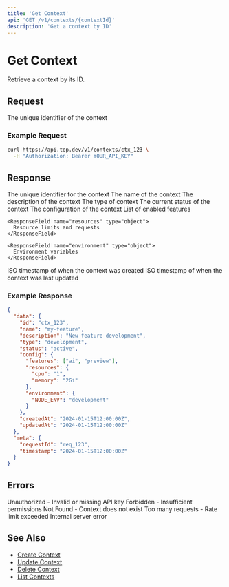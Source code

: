 ```yaml
---
title: 'Get Context'
api: 'GET /v1/contexts/{contextId}'
description: 'Get a context by ID'
---
```


# Get Context

Retrieve a context by its ID.

## Request

<ParamField path="contextId" type="string" required>
  The unique identifier of the context
</ParamField>

### Example Request

```bash
curl https://api.top.dev/v1/contexts/ctx_123 \
  -H "Authorization: Bearer YOUR_API_KEY"
```

## Response

<ResponseField name="id" type="string">
  The unique identifier for the context
</ResponseField>

<ResponseField name="name" type="string">
  The name of the context
</ResponseField>

<ResponseField name="description" type="string">
  The description of the context
</ResponseField>

<ResponseField name="type" type="string">
  The type of context
</ResponseField>

<ResponseField name="status" type="string">
  The current status of the context
</ResponseField>

<ResponseField name="config" type="object">
  The configuration of the context
  
  <Expandable title="properties">
    <ResponseField name="features" type="array">
      List of enabled features
    </ResponseField>
    
    <ResponseField name="resources" type="object">
      Resource limits and requests
    </ResponseField>
    
    <ResponseField name="environment" type="object">
      Environment variables
    </ResponseField>
  </Expandable>
</ResponseField>

<ResponseField name="createdAt" type="string">
  ISO timestamp of when the context was created
</ResponseField>

<ResponseField name="updatedAt" type="string">
  ISO timestamp of when the context was last updated
</ResponseField>

### Example Response

```json
{
  "data": {
    "id": "ctx_123",
    "name": "my-feature",
    "description": "New feature development",
    "type": "development",
    "status": "active",
    "config": {
      "features": ["ai", "preview"],
      "resources": {
        "cpu": "1",
        "memory": "2Gi"
      },
      "environment": {
        "NODE_ENV": "development"
      }
    },
    "createdAt": "2024-01-15T12:00:00Z",
    "updatedAt": "2024-01-15T12:00:00Z"
  },
  "meta": {
    "requestId": "req_123",
    "timestamp": "2024-01-15T12:00:00Z"
  }
}
```

## Errors

<ResponseField name="401" type="object">
  Unauthorized - Invalid or missing API key
</ResponseField>

<ResponseField name="403" type="object">
  Forbidden - Insufficient permissions
</ResponseField>

<ResponseField name="404" type="object">
  Not Found - Context does not exist
</ResponseField>

<ResponseField name="429" type="object">
  Too many requests - Rate limit exceeded
</ResponseField>

<ResponseField name="500" type="object">
  Internal server error
</ResponseField>

## See Also

- [Create Context](/api-reference/contexts/create)
- [Update Context](/api-reference/contexts/update)
- [Delete Context](/api-reference/contexts/delete)
- [List Contexts](/api-reference/contexts/list) 